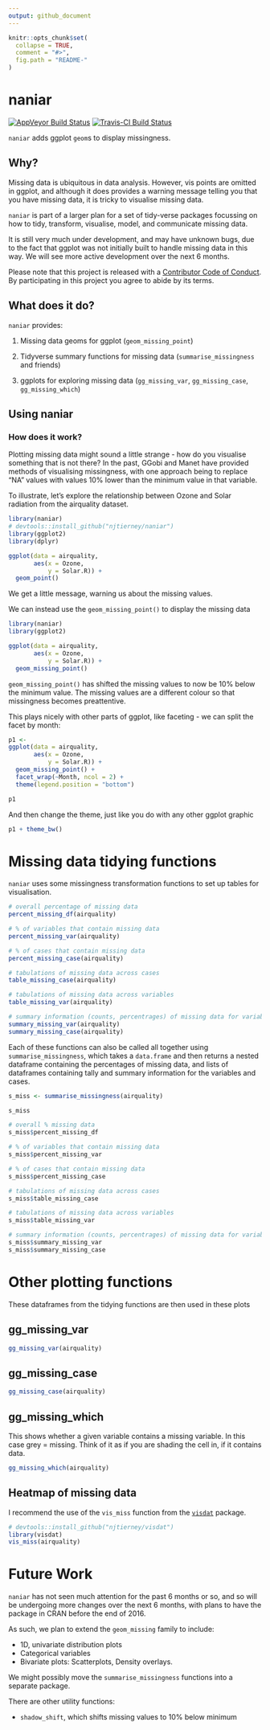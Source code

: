 ```yaml
---
output: github_document
---
```


<!-- README.md is generated from README.Rmd. Please edit that file -->

```r
knitr::opts_chunk$set(
  collapse = TRUE,
  comment = "#>",
  fig.path = "README-"
)
```

# naniar
[![AppVeyor Build Status](https://ci.appveyor.com/api/projects/status/github/njtierney/naniar?branch=master&svg=true)](https://ci.appveyor.com/project/njtierney/naniar) [![Travis-CI Build Status](https://travis-ci.org/njtierney/naniar.svg?branch=master)](https://travis-ci.org/njtierney/naniar)

`naniar` adds ggplot `geom`s to display missingness. 

## Why?

Missing data is ubiquitous in data analysis. However, vis  points are omitted in ggplot, and although it does provides a warning message telling you that you have missing data, it is tricky to visualise missing data.

`naniar` is part of a larger plan for a set of tidy-verse packages focussing on how to tidy, transform, visualise, model, and communicate missing data.

It is still very much under development, and may have unknown bugs, due to the fact that ggplot was not initially built to handle missing data in this way. We will see more active development over the next 6 months.

Please note that this project is released with a [Contributor Code of Conduct](CONDUCT.md). By participating in this project you agree to abide by its terms.

## What does it do?

`naniar` provides:

1. Missing data geoms for ggplot (`geom_missing_point`)

2. Tidyverse summary functions for missing data (`summarise_missingness` and friends)

3. ggplots for exploring missing data (`gg_missing_var`, `gg_missing_case`, `gg_missing_which`)

## Using naniar {#ggplot}

### How does it work?

Plotting missing data might sound a little strange - how do you visualise something that is not there? In the past, GGobi and Manet have provided methods of visualising missingness, with one approach being to replace "NA" values with values 10% lower than the minimum value in that variable.

To illustrate, let's explore the relationship between Ozone and Solar radiation from the airquality dataset.

```r
library(naniar)
# devtools::install_github("njtierney/naniar")
library(ggplot2)
library(dplyr)

```

```r

ggplot(data = airquality,
       aes(x = Ozone,
           y = Solar.R)) +
  geom_point()

```

We get a little message, warning us about the missing values.

We can instead use the `geom_missing_point()` to display the missing data

```r

library(naniar)
library(ggplot2)

ggplot(data = airquality,
       aes(x = Ozone,
           y = Solar.R)) +
  geom_missing_point()

```

`geom_missing_point()` has shifted the missing values to now be 10% below the minimum value. The missing values are a different colour so that missingness becomes preattentive.

This plays nicely with other parts of ggplot, like faceting - we can split the facet by month:

```r
p1 <-
ggplot(data = airquality,
       aes(x = Ozone,
           y = Solar.R)) + 
  geom_missing_point() + 
  facet_wrap(~Month, ncol = 2) + 
  theme(legend.position = "bottom")

p1

```

And then change the theme, just like you do with any other ggplot graphic

```r

p1 + theme_bw()  

```

# Missing data tidying functions {#tidying}

`naniar` uses some missingness transformation functions to set up tables for visualisation.  

```r

# overall percentage of missing data
percent_missing_df(airquality)

# % of variables that contain missing data
percent_missing_var(airquality)

# % of cases that contain missing data
percent_missing_case(airquality)

# tabulations of missing data across cases
table_missing_case(airquality)

# tabulations of missing data across variables
table_missing_var(airquality)

# summary information (counts, percentrages) of missing data for variables and cases
summary_missing_var(airquality)
summary_missing_case(airquality)


```


Each of these functions can also be called all together using `summarise_missingness`, which takes a `data.frame` and then returns a nested dataframe containing the percentages of missing data, and lists of dataframes containing tally and summary information for the variables and cases. 

```r

s_miss <- summarise_missingness(airquality)

s_miss

# overall % missing data
s_miss$percent_missing_df

# % of variables that contain missing data
s_miss$percent_missing_var

# % of cases that contain missing data
s_miss$percent_missing_case

# tabulations of missing data across cases
s_miss$table_missing_case

# tabulations of missing data across variables
s_miss$table_missing_var

# summary information (counts, percentrages) of missing data for variables and cases
s_miss$summary_missing_var
s_miss$summary_missing_case

```


# Other plotting functions {#extraplots}

These dataframes from the tidying functions are then used in these plots

## gg_missing_var

```r

gg_missing_var(airquality)

```


## gg_missing_case

```r

gg_missing_case(airquality)

```

## gg_missing_which

This shows whether a given variable contains a missing variable. In this case grey = missing. Think of it as if you are shading the cell in, if it contains data.

```r

gg_missing_which(airquality)

```

## Heatmap of missing data

I recommend the use of the `vis_miss` function from the [`visdat`](github.com/njtierney/visdat) package.

```r

# devtools::install_github("njtierney/visdat")
library(visdat)
vis_miss(airquality)

```

# Future Work

`naniar` has not seen much attention for the past 6 months or so, and so will be undergoing more changes over the next 6 months, with plans to have the package in CRAN before the end of 2016. 

As such, we plan to extend the `geom_missing` family to include:

- 1D, univariate distribution plots
- Categorical variables
- Bivariate plots: Scatterplots, Density overlays.

We might possibly move the `summarise_missingness` functions into a separate package.

There are other utility functions:

- `shadow_shift`, which shifts missing values to 10% below minimum
